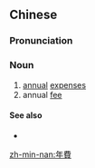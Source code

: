 {{also|年费}}
==Chinese==
{{zh-forms|s=年费}}

===Pronunciation===
{{zh-pron
|m=niánfèi
|c=nin4 fai3
|cat=n
}}

===Noun===
{{zh-noun}}

# [[annual]] [[expense]]s
# annual [[fee]]

====See also====
* {{zh-l|月費}}

[[zh-min-nan:年費]]